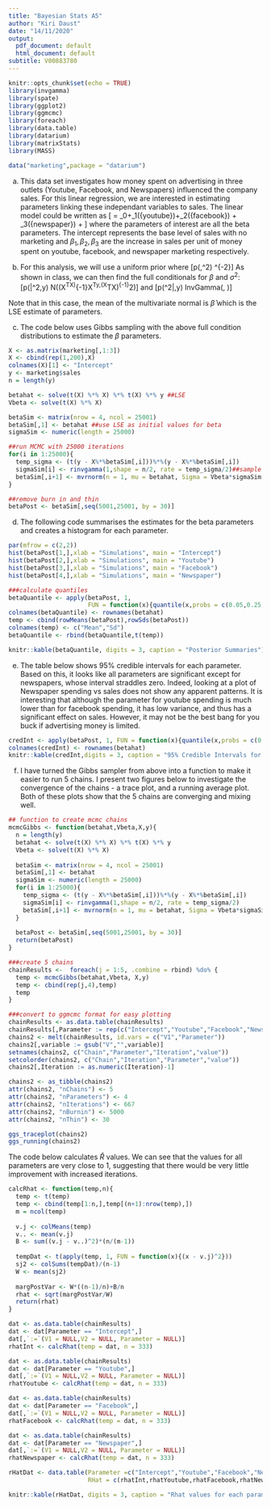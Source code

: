 ```yaml
---
title: "Bayesian Stats A5"
author: "Kiri Daust"
date: "14/11/2020"
output:
  pdf_document: default
  html_document: default
subtitle: V00883780
---
```


```r
knitr::opts_chunk$set(echo = TRUE)
library(invgamma)
library(spate)
library(ggplot2)
library(ggmcmc)
library(foreach)
library(data.table)
library(datarium)
library(matrixStats)
library(MASS)

data("marketing",package = "datarium")
```

a) This data set investigates how money spent on advertising in three outlets (Youtube, Facebook, and Newspapers) influenced the company sales. For this linear regression, we are interested in estimating parameters linking these independant variables to sales. The linear model could be written as \[\text{sales} = \beta_0+\beta_1\text({youtube})+\beta_2\text({facebook}) + \beta_3\text({newspaper}) + \epsilon\] where the parameters of interest are all the beta parameters. The intercept represents the base level of sales with no marketing and $\beta_1,\beta_2,\beta_3$ are the increase in sales per unit of money spent on youtube, facebook, and newspaper marketing respectively.

b) For this analysis, we will use a uniform prior where \[p(\beta,\sigma^2) \propto \sigma^{-2}\] As shown in class, we can then find the full conditionals for $\beta$ and $\sigma^2$: \[p(\beta|\sigma^2,y) \propto N((X^TX)^{-1}X^Ty,(X^TX)^{-1}\sigma^2)\] and \[p(\sigma^2|\beta,y) \propto InvGamma\left(\frac{n}{2},\frac{(y-X\beta)^T(y-X\beta)}{2} \right)\]

Note that in this case, the mean of the multivariate normal is $\hat{\beta}$ which is the LSE estimate of parameters.

c) The code below uses Gibbs sampling with the above full condition distributions to estimate the $\beta$ parameters.

```r
X <- as.matrix(marketing[,1:3])
X <- cbind(rep(1,200),X)
colnames(X)[1] <- "Intercept"
y <- marketing$sales
n = length(y)

betahat <- solve(t(X) %*% X) %*% t(X) %*% y ##LSE
Vbeta <- solve(t(X) %*% X) 

betaSim <- matrix(nrow = 4, ncol = 25001)
betaSim[,1] <- betahat ##use LSE as initial values for beta
sigmaSim <- numeric(length = 25000)

##run MCMC with 25000 iterations
for(i in 1:25000){
  temp_sigma <- (t(y - X%*%betaSim[,i]))%*%(y - X%*%betaSim[,i]) 
  sigmaSim[i] <- rinvgamma(1,shape = n/2, rate = temp_sigma/2)##sample sigma2 from inverse gamma
  betaSim[,i+1] <- mvrnorm(n = 1, mu = betahat, Sigma = Vbeta*sigmaSim[i])##sample beta from multivariate normal
}

##remove burn in and thin
betaPost <- betaSim[,seq(5001,25001, by = 30)]

```

d) The following code summarises the estimates for the beta parameters and creates a histogram for each parameter.

```r
par(mfrow = c(2,2))
hist(betaPost[1,],xlab = "Simulations", main = "Intercept")
hist(betaPost[2,],xlab = "Simulations", main = "Youtube")
hist(betaPost[3,],xlab = "Simulations", main = "Facebook")
hist(betaPost[4,],xlab = "Simulations", main = "Newspaper")

###calculate quantiles
betaQuantile <- apply(betaPost, 1, 
                      FUN = function(x){quantile(x,probs = c(0.05,0.25,0.5,0.75,0.95))})
colnames(betaQuantile) <- rownames(betahat)
temp <- cbind(rowMeans(betaPost),rowSds(betaPost))
colnames(temp) <- c("Mean","Sd")
betaQuantile <- rbind(betaQuantile,t(temp))

knitr::kable(betaQuantile, digits = 3, caption = "Posterior Summaries")
```

e) The table below shows 95% credible intervals for each parameter. Based on this, it looks like all parameters are significant except for newspapers, whose interval straddles zero. Indeed, looking at a plot of Newspaper spending vs sales does not show any apparent patterns. It is interesting that although the parameter for youtube spending is much lower than for facebook spending, it has low variance, and thus has a significant effect on sales. However, it may not be the best bang for you buck if advertising money is limited.

```r
credInt <- apply(betaPost, 1, FUN = function(x){quantile(x,probs = c(0.025,0.975))})
colnames(credInt) <- rownames(betahat)
knitr::kable(credInt,digits = 3, caption = "95% Credible Intervals for Beta Params")
```

f) I have turned the Gibbs sampler from above into a function to make it easier to run 5 chains. I present two figures below to investigate the convergence of the chains - a trace plot, and a running average plot. Both of these plots show that the 5 chains are converging and mixing well. 

```r
## function to create mcmc chains
mcmcGibbs <- function(betahat,Vbeta,X,y){
  n = length(y)
  betahat <- solve(t(X) %*% X) %*% t(X) %*% y
  Vbeta <- solve(t(X) %*% X)
  
  betaSim <- matrix(nrow = 4, ncol = 25001)
  betaSim[,1] <- betahat
  sigmaSim <- numeric(length = 25000)
  for(i in 1:25000){
    temp_sigma <- (t(y - X%*%betaSim[,i]))%*%(y - X%*%betaSim[,i]) 
    sigmaSim[i] <- rinvgamma(1,shape = n/2, rate = temp_sigma/2)
    betaSim[,i+1] <- mvrnorm(n = 1, mu = betahat, Sigma = Vbeta*sigmaSim[i])
  }
  
  betaPost <- betaSim[,seq(5001,25001, by = 30)]
  return(betaPost)
}

###create 5 chains
chainResults <-  foreach(j = 1:5, .combine = rbind) %do% {
  temp <- mcmcGibbs(betahat,Vbeta, X,y)
  temp <- cbind(rep(j,4),temp)
  temp
}

###convert to ggmcmc format for easy plotting
chainResults <- as.data.table(chainResults)
chainResults[,Parameter := rep(c("Intercept","Youtube","Facebook","Newspaper"),5)]
chains2 <- melt(chainResults, id.vars = c("V1","Parameter"))
chains2[,variable := gsub("V","",variable)]
setnames(chains2, c("Chain","Parameter","Iteration","value"))
setcolorder(chains2, c("Chain","Iteration","Parameter","value"))
chains2[,Iteration := as.numeric(Iteration)-1]

chains2 <- as_tibble(chains2)
attr(chains2, "nChains") <- 5
attr(chains2, "nParameters") <- 4
attr(chains2, "nIterations") <- 667
attr(chains2, "nBurnin") <- 5000
attr(chains2, "nThin") <- 30

ggs_traceplot(chains2)
ggs_running(chains2)
```

The code below calculates $\hat{R}$ values. We can see that the values for all parameters are very close to 1, suggesting that there would be very little improvement with increased iterations.

```r
calcRhat <- function(temp,n){
  temp <- t(temp)
  temp <- cbind(temp[1:n,],temp[(n+1):nrow(temp),])
  m = ncol(temp)
  
  v.j <- colMeans(temp)
  v.. <- mean(v.j)
  B <- sum((v.j - v..)^2)*(n/(m-1))
  
  tempDat <- t(apply(temp, 1, FUN = function(x){(x - v.j)^2}))
  sj2 <- colSums(tempDat)/(n-1)
  W <- mean(sj2)
  
  margPostVar <- W*((n-1)/n)+B/n
  rhat <- sqrt(margPostVar/W)
  return(rhat)
}

dat <- as.data.table(chainResults)
dat <- dat[Parameter == "Intercept",]
dat[,`:=`(V1 = NULL,V2 = NULL, Parameter = NULL)]
rhatInt <- calcRhat(temp = dat, n = 333)

dat <- as.data.table(chainResults)
dat <- dat[Parameter == "Youtube",]
dat[,`:=`(V1 = NULL,V2 = NULL, Parameter = NULL)]
rhatYoutube <- calcRhat(temp = dat, n = 333)

dat <- as.data.table(chainResults)
dat <- dat[Parameter == "Facebook",]
dat[,`:=`(V1 = NULL,V2 = NULL, Parameter = NULL)]
rhatFacebook <- calcRhat(temp = dat, n = 333)

dat <- as.data.table(chainResults)
dat <- dat[Parameter == "Newspaper",]
dat[,`:=`(V1 = NULL,V2 = NULL, Parameter = NULL)]
rhatNewspaper <- calcRhat(temp = dat, n = 333)

rHatDat <- data.table(Parameter =c("Intercept","Youtube","Facebook","Newspaper"),
                      RHat = c(rhatInt,rhatYoutube,rhatFacebook,rhatNewspaper))

knitr::kable(rHatDat, digits = 3, caption = "Rhat values for each parameter on 5 chains")
```